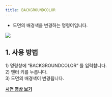 ```yaml
---
title: BACKGROUNDCOLOR
---
```



[image1]: ../../../../../assets/images/commands/backgroundcolor/image1.png

* 도면의 배경색을 변경하는 명령어입니다.

![][image1]

## **1\. 사용 방법**

1\) 명령창에 “BACKGROUNDCOLOR” 를 입력합니다.  
2\) 엔터 키를 누릅니다.  
3\) 도면의 배경색이 변경됩니다.

[**<Icon name="youtube" class="emoji"/> 시연 영상 보기**]()
